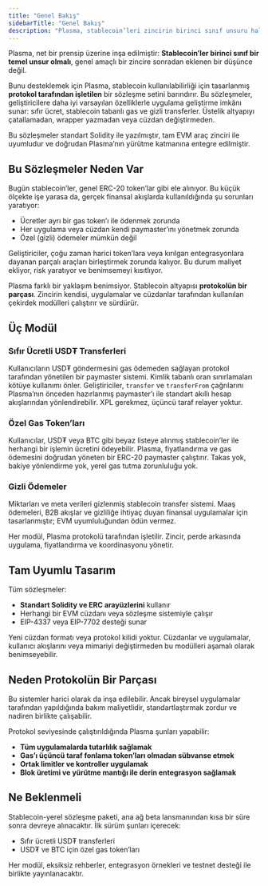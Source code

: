 ```yaml
---
title: "Genel Bakış"
sidebarTitle: "Genel Bakış"
description: "Plasma, stablecoin’leri zincirin birinci sınıf unsuru haline getirir. Protokol tarafından işletilen sözleşmeler; sıfır ücretli USD₮ transferleri, stablecoin tabanlı gas ödemeleri ve gizli ödemeleri EVM uyumunu bozmadan sağlar."
---
```



Plasma, net bir prensip üzerine inşa edilmiştir: **Stablecoin’ler birinci sınıf bir temel unsur olmalı**, genel amaçlı bir zincire sonradan eklenen bir düşünce değil.

Bunu desteklemek için Plasma, stablecoin kullanılabilirliği için tasarlanmış **protokol tarafından işletilen** bir sözleşme setini barındırır. Bu sözleşmeler, geliştiricilere daha iyi varsayılan özelliklerle uygulama geliştirme imkânı sunar: sıfır ücret, stablecoin tabanlı gas ve gizli transferler. Üstelik altyapıyı çatallamadan, wrapper yazmadan veya cüzdan değiştirmeden.

Bu sözleşmeler standart Solidity ile yazılmıştır, tam EVM araç zinciri ile uyumludur ve doğrudan Plasma’nın yürütme katmanına entegre edilmiştir.

## Bu Sözleşmeler Neden Var

Bugün stablecoin’ler, genel ERC-20 token’lar gibi ele alınıyor. Bu küçük ölçekte işe yarasa da, gerçek finansal akışlarda kullanıldığında şu sorunları yaratıyor:

* Ücretler ayrı bir gas token’ı ile ödenmek zorunda
* Her uygulama veya cüzdan kendi paymaster’ını yönetmek zorunda
* Özel (gizli) ödemeler mümkün değil

Geliştiriciler, çoğu zaman harici token’lara veya kırılgan entegrasyonlara dayanan parçalı araçları birleştirmek zorunda kalıyor. Bu durum maliyet ekliyor, risk yaratıyor ve benimsemeyi kısıtlıyor.

Plasma farklı bir yaklaşım benimsiyor. Stablecoin altyapısı **protokolün bir parçası**. Zincirin kendisi, uygulamalar ve cüzdanlar tarafından kullanılan çekirdek modülleri çalıştırır ve sürdürür.

## Üç Modül

### Sıfır Ücretli USD₮ Transferleri

Kullanıcıların USD₮ göndermesini gas ödemeden sağlayan protokol tarafından yönetilen bir paymaster sistemi. Kimlik tabanlı oran sınırlamaları kötüye kullanımı önler. Geliştiriciler, `transfer` ve `transferFrom` çağrılarını Plasma’nın önceden hazırlanmış paymaster’ı ile standart akıllı hesap akışlarından yönlendirebilir. XPL gerekmez, üçüncü taraf relayer yoktur.

### Özel Gas Token’ları

Kullanıcılar, USD₮ veya BTC gibi beyaz listeye alınmış stablecoin’ler ile herhangi bir işlemin ücretini ödeyebilir. Plasma, fiyatlandırma ve gas ödemesini doğrudan yöneten bir ERC-20 paymaster çalıştırır. Takas yok, bakiye yönlendirme yok, yerel gas tutma zorunluluğu yok.

### Gizli Ödemeler

Miktarları ve meta verileri gizlenmiş stablecoin transfer sistemi. Maaş ödemeleri, B2B akışlar ve gizliliğe ihtiyaç duyan finansal uygulamalar için tasarlanmıştır; EVM uyumluluğundan ödün vermez.

Her modül, Plasma protokolü tarafından işletilir. Zincir, perde arkasında uygulama, fiyatlandırma ve koordinasyonu yönetir.

## Tam Uyumlu Tasarım

Tüm sözleşmeler:

* **Standart Solidity ve ERC arayüzlerini** kullanır
* Herhangi bir EVM cüzdanı veya sözleşme sistemiyle çalışır
* EIP-4337 veya EIP-7702 desteği sunar

Yeni cüzdan formatı veya protokol kilidi yoktur. Cüzdanlar ve uygulamalar, kullanıcı akışlarını veya mimariyi değiştirmeden bu modülleri aşamalı olarak benimseyebilir.

## Neden Protokolün Bir Parçası

Bu sistemler harici olarak da inşa edilebilir. Ancak bireysel uygulamalar tarafından yapıldığında bakım maliyetlidir, standartlaştırmak zordur ve nadiren birlikte çalışabilir.

Protokol seviyesinde çalıştırıldığında Plasma şunları yapabilir:

* **Tüm uygulamalarda tutarlılık sağlamak**
* **Gas’ı üçüncü taraf fonlama token’ları olmadan sübvanse etmek**
* **Ortak limitler ve kontroller uygulamak**
* **Blok üretimi ve yürütme mantığı ile derin entegrasyon sağlamak**

## Ne Beklenmeli

Stablecoin-yerel sözleşme paketi, ana ağ beta lansmanından kısa bir süre sonra devreye alınacaktır. İlk sürüm şunları içerecek:

* Sıfır ücretli USD₮ transferleri
* USD₮ ve BTC için özel gas token’ları

Her modül, eksiksiz rehberler, entegrasyon örnekleri ve testnet desteği ile birlikte yayınlanacaktır.
